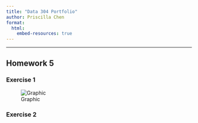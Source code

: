 ```yaml
---
title: "Data 304 Portfolio"
author: Priscilla Chen
format:
  html:
    embed-resources: true
---
```


-----------------------------------
## Homework 5

### Exercise 1

![Graphic](/rprojects/jc253/DATA304/Pictures/Federal_work.png)


### Exercise 2